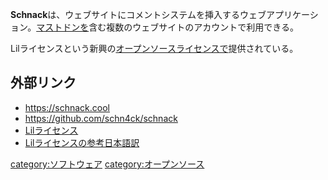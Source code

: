 {{stub}}
'''Schnack'''は、ウェブサイトにコメントシステムを挿入するウェブアプリケーション。[[Mastodon|マストドン]]を含む複数のウェブサイトのアカウントで利用できる。

Lilライセンスという新興の[[オープンソース]]ライセンスで提供されている。

==外部リンク==
* https://schnack.cool
* https://github.com/schn4ck/schnack
* [https://github.com/jashkenas/lil-license Lilライセンス]
* [https://code.cutls.com/the-lil-license/ Lilライセンスの参考日本語訳]
{{DEFAULTSORT:schnack}}
[[category:ソフトウェア]]
[[category:オープンソース]]